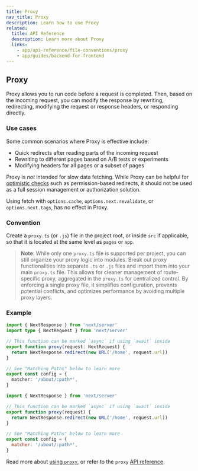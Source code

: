 ```yaml
---
title: Proxy
nav_title: Proxy
description: Learn how to use Proxy
related:
  title: API Reference
  description: Learn more about Proxy
  links:
    - app/api-reference/file-conventions/proxy
    - app/guides/backend-for-frontend
---
```


## Proxy

Proxy allows you to run code before a request is completed. Then, based on the incoming request, you can modify the response by rewriting, redirecting, modifying the request or response headers, or responding directly.

### Use cases

Some common scenarios where Proxy is effective include:

- Quick redirects after reading parts of the incoming request
- Rewriting to different pages based on A/B tests or experiments
- Modifying headers for all pages or a subset of pages

Proxy is _not_ intended for slow data fetching. While Proxy can be helpful for [optimistic checks](/docs/app/guides/authentication#optimistic-checks-with-proxy-optional) such as permission-based redirects, it should not be used as a full session management or authorization solution.

Using fetch with `options.cache`, `options.next.revalidate`, or `options.next.tags`, has no effect in Proxy.

### Convention

Create a `proxy.ts` (or `.js`) file in the project root, or inside `src` if applicable, so that it is located at the same level as `pages` or `app`.

> **Note**: While only one `proxy.ts` file is supported per project, you can still organize your proxy logic into modules. Break out proxy functionalities into separate `.ts` or `.js` files and import them into your main `proxy.ts` file. This allows for cleaner management of route-specific proxy, aggregated in the `proxy.ts` for centralized control. By enforcing a single proxy file, it simplifies configuration, prevents potential conflicts, and optimizes performance by avoiding multiple proxy layers.

### Example

```ts filename="proxy.ts" switcher
import { NextResponse } from 'next/server'
import type { NextRequest } from 'next/server'

// This function can be marked `async` if using `await` inside
export function proxy(request: NextRequest) {
  return NextResponse.redirect(new URL('/home', request.url))
}

// See "Matching Paths" below to learn more
export const config = {
  matcher: '/about/:path*',
}
```

```js filename="proxy.js" switcher
import { NextResponse } from 'next/server'

// This function can be marked `async` if using `await` inside
export function proxy(request) {
  return NextResponse.redirect(new URL('/home', request.url))
}

// See "Matching Paths" below to learn more
export const config = {
  matcher: '/about/:path*',
}
```

Read more about [using `proxy`](/docs/app/guides/backend-for-frontend#proxy), or refer to the `proxy` [API reference](/docs/app/api-reference/file-conventions/proxy).
